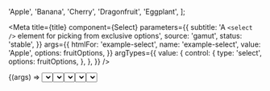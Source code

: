 

  'Apple',
  'Banana',
  'Cherry',
  'Dragonfruit',
  'Eggplant',
];

<Meta
  title={title}
  component={Select}
  parameters={{
    subtitle: 'A `<select />` element for picking from exclusive options',
    source: 'gamut',
    status: 'stable',
  }}
  args={{
    htmlFor: 'example-select',
    name: 'example-select',
    value: 'Apple',
    options: fruitOptions,
  }}
  argTypes={{
    value: {
      control: {
        type: 'select',
        options: fruitOptions,
      },
    },
  }}
/>

<Canvas>
  <Story name="Select">{(args) => <Select {...args} />}</Story>
</Canvas>

<PropsTable story="Select" />

### Input States

<Canvas>
  <Story
    name="Disabled"
    args={{
      options: ['Disabled'],
      defaultValue: 'Disableddddddddddd',
      disabled: true,
    }}
  >
    {(args) => <Select {...args} />}
  </Story>
  <Story
    name="Error"
    args={{ options: ['Error'], defaultValue: 'Error', error: true }}
  >
    {(args) => <Select {...args} />}
  </Story>
</Canvas>

### Input Size Variant

<Canvas>
  <Story
    name="Base"
    args={{
      options: ['Base', 'Regular Size', '"Normal'],
      defaultValue: 'Base',
    }}
  >
    {(args) => <Select {...args} />}
  </Story>
  <Story
    name="Small"
    args={{
      options: ['Small', 'Quite little'],
      defaultValue: 'Small',
      sizeVariant: 'small',
    }}
  >
    {(args) => <Select {...args} />}
  </Story>
</Canvas>
